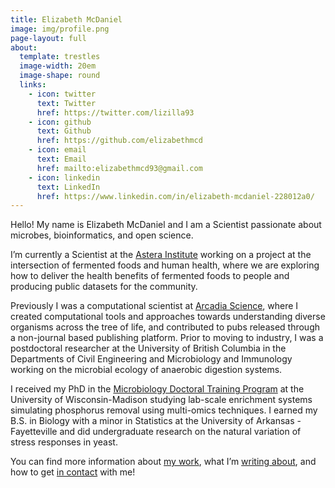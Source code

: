 ```yaml
---
title: Elizabeth McDaniel
image: img/profile.png
page-layout: full
about:
  template: trestles
  image-width: 20em
  image-shape: round
  links:
    - icon: twitter
      text: Twitter
      href: https://twitter.com/lizilla93
    - icon: github
      text: Github
      href: https://github.com/elizabethmcd
    - icon: email
      text: Email
      href: mailto:elizabethmcd93@gmail.com
    - icon: linkedin
      text: LinkedIn
      href: https://www.linkedin.com/in/elizabeth-mcdaniel-228012a0/
---
```


Hello! My name is Elizabeth McDaniel and I am a Scientist passionate about microbes, bioinformatics, and open science.

I'm currently a Scientist at the [Astera Institute](https://astera.org/) working on a project at the intersection of fermented foods and human health, where we are exploring how to deliver the health benefits of fermented foods to people and producing public datasets for the community.

Previously I was a computational scientist at [Arcadia Science](https://www.arcadiascience.com/), where I created computational tools and approaches towards understanding diverse organisms across the tree of life, and contributed to pubs released through a non-journal based publishing platform. Prior to moving to industry, I was a postdoctoral researcher at the University of British Columbia in the Departments of Civil Engineering and Microbiology and Immunology working on the microbial ecology of anaerobic digestion systems.

I received my PhD in the [Microbiology Doctoral Training Program](https://microbiology.wisc.edu/) at the University of Wisconsin-Madison studying lab-scale enrichment systems simulating phosphorus removal using multi-omics techniques. I earned my B.S. in Biology with a minor in Statistics at the University of Arkansas - Fayetteville and did undergraduate research on the natural variation of stress responses in yeast.

You can find more information about [my work](work.qmd), what I'm [writing about](writing.qmd), and how to get [in contact](contact.qmd) with me! 
